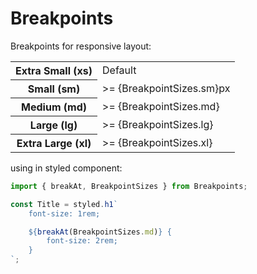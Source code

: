 
<Meta title="Styles/Breakpoints" />

# Breakpoints

Breakpoints for responsive layout:

<table>
    <tr>
        <th>Extra Small (xs)</th>
        <td>Default</td>
    </tr>
    <tr>
        <th>Small (sm)</th>
        <td>>= {BreakpointSizes.sm}px</td>
    </tr>
    <tr>
        <th>Medium (md)</th>
        <td>>= {BreakpointSizes.md}</td>
    </tr>
    <tr>
        <th>Large (lg)</th>
        <td>>= {BreakpointSizes.lg}</td>
    </tr>
    <tr>
        <th>Extra Large (xl)</th>
        <td>>= {BreakpointSizes.xl}</td>
    </tr>
</table>

using in styled component:

```js
import { breakAt, BreakpointSizes } from Breakpoints;

const Title = styled.h1`
    font-size: 1rem;

    ${breakAt(BreakpointSizes.md)} {
        font-size: 2rem;
    }
`;
```